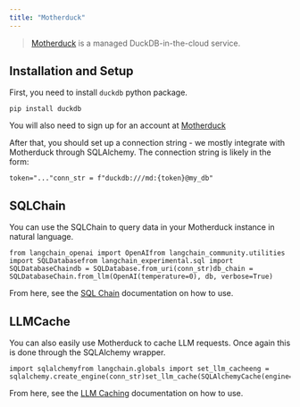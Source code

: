 ```yaml
---
title: "Motherduck"
---
```


> [Motherduck](https://motherduck.com/) is a managed DuckDB-in-the-cloud service.

## Installation and Setup

First, you need to install `duckdb` python package.

```
pip install duckdb
```

You will also need to sign up for an account at [Motherduck](https://motherduck.com/)

After that, you should set up a connection string - we mostly integrate with Motherduck through SQLAlchemy. The connection string is likely in the form:

```
token="..."conn_str = f"duckdb:///md:{token}@my_db"
```

## SQLChain

You can use the SQLChain to query data in your Motherduck instance in natural language.

```
from langchain_openai import OpenAIfrom langchain_community.utilities import SQLDatabasefrom langchain_experimental.sql import SQLDatabaseChaindb = SQLDatabase.from_uri(conn_str)db_chain = SQLDatabaseChain.from_llm(OpenAI(temperature=0), db, verbose=True)
```

From here, see the [SQL Chain](/src/oss/how_to/#qa-over-sql--csv) documentation on how to use.

## LLMCache

You can also easily use Motherduck to cache LLM requests. Once again this is done through the SQLAlchemy wrapper.

```
import sqlalchemyfrom langchain.globals import set_llm_cacheeng = sqlalchemy.create_engine(conn_str)set_llm_cache(SQLAlchemyCache(engine=eng))
```

From here, see the [LLM Caching](/src/oss/integrations/llm_caching) documentation on how to use.

